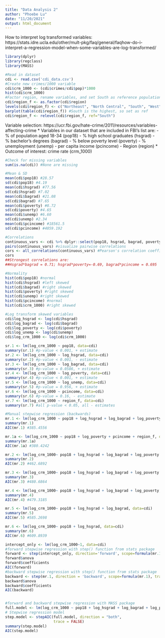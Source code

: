 ```yaml
---
title: "Data Analysis 2"
author: "Phoebe Lu"
date: "11/20/2021"
output: html_document
---
```

How to interpret log transformed variables: https://stats.idre.ucla.edu/other/mult-pkg/faq/general/faqhow-do-i-interpret-a-regression-model-when-some-variables-are-log-transformed/


```r
library(dplyr)
library(regclass)
library(MASS)
```

```r
#Read in dataset
cdi <- read.csv('cdi_data.csv')
#Create new crimes/1000 variable
cdi$crm_1000 <- (cdi$crimes/cdi$pop)*1000
hist(cdi$crm_1000)
#Factor region, rename variables, and set South as reference population (largest)
cdi$region_f <- as.factor(cdi$region)
levels(cdi$region_f) <- c("Northeast", "North Central", "South", "West")
barplot(table(cdi$region_f)) #South is the highest, so set as ref
cdi$region_f <- relevel(cdi$region_f, ref="South")
```

Variable selection: https://ucr.fbi.gov/hate-crime/2011/resources/variables-affecting-crime
* Variables in our dataset that are included in FBI's list are:
- % of population aged 18-34 (pop18)
- % high school graduates (hsgrad)
- % bachelor's degrees (bagrad)
- % below poverty level (poverty)
- % unemployment (unemp)
- per capita income (pcincome)
- Region (region)
* Outcome of interest: crime rate (crm_1000)
```r
#Check for missing variables
sum(is.na(cdi)) #None are missing

#Mean & SD
mean(cdi$pop18) #28.57
sd(cdi$pop18) #4.19
mean(cdi$hsgrad) #77.56
sd(cdi$hsgrad) #7.02
mean(cdi$bagrad) #21.08
sd(cdi$bagrad) #7.65
mean(cdi$poverty) #8.72
sd(cdi$poverty) #4.65
mean(cdi$unemp) #6.60
sd(cdi$unemp) #2.34
mean(cdi$pcincome) #18561.5
sd(cdi$pcincome) #4059.192

#Correlations
continuous_vars <- cdi %>% dplyr::select(pop18, hsgrad, bagrad, poverty, unemp, pcincome)
pairs(continuous_vars) #visualize pairwise correlations
cors <- all_correlations(continuous_vars) #Pearson's correlation coefficients
cors
##Strongest correlations are:
##Hsgrad*bagrad = 0.71; hsgrad*poverty=-0.69, bagrad*pcincome = 0.695

#Normality
hist(cdi$pop18) #normal
hist(cdi$hsgrad) #left skewed
hist(cdi$bagrad) #right skewed
hist(cdi$poverty) #right skewed
hist(cdi$unemp) #right skewed
hist(cdi$pcincome) #normal
hist(cdi$crm_1000) #right skewed

#Log transform skewed variables
cdi$log_hsgrad <- log(cdi$hsgrad)
cdi$log_bagrad <- log(cdi$bagrad)
cdi$log_poverty <- log(cdi$poverty)
cdi$log_unemp <- log(cdi$unemp)
cdi$log_crm_1000 <- log(cdi$crm_1000)

```

```r
sr.1 <- lm(log_crm_1000 ~ pop18, data=cdi)
summary(sr.1) #p-value < 0.001, + estimate
sr.2 <- lm(log_crm_1000 ~ log_hsgrad, data=cdi)
summary(sr.2) #p-value < 0.001, - estimate
sr.3 <- lm(log_crm_1000 ~ log_bagrad, data=cdi)
summary(sr.3) #p-value = 0.0586, + estimate
sr.4 <- lm(log_crm_1000 ~ log_poverty, data=cdi)
summary(sr.4) #p-value < 0.001, + estimate
sr.5 <- lm(log_crm_1000 ~ log_unemp, data=cdi) 
summary(sr.5) #p-value = 0.956, + estimate
sr.6 <- lm(log_crm_1000 ~ pcincome, data=cdi)
summary(sr.6) #p-value = 0.16, - estimate
sr.7 <- lm(log_crm_1000 ~ region_f, data=cdi)
summary(sr.7) #all p-value < 0.05, all - estimates
```

```r
#Manual stepwise regression (backwards)
mr.1 <- lm(log_crm_1000 ~ pop18 + log_hsgrad + log_bagrad + log_poverty + log_unemp + pcincome + region_f, data=cdi)
summary(mr.1)
AIC(mr.1) #385.4556

mr.1a <- lm(log_crm_1000 ~ pop18 + log_poverty + pcincome + region_f, data=cdi)
summary(mr.1a)
AIC(mr.1a) #380.4242

mr.2 <- lm(log_crm_1000~ pop18 + log_hsgrad + log_bagrad + log_poverty + log_unemp + pcincome, data=cdi)
summary(mr.2)
AIC(mr.2) #462.6892

mr.3 <- lm(log_crm_1000~ pop18 + log_hsgrad + log_bagrad + log_poverty + log_unemp, data=cdi)
summary(mr.3)
AIC(mr.3) #480.6864

mr.4 <- lm(log_crm_1000~ pop18 + log_hsgrad + log_bagrad + log_poverty, data=cdi)
summary(mr.4)
AIC(mr.4) #479.3185

mr.5 <- lm(log_crm_1000~ pop18 + log_hsgrad + log_bagrad, data=cdi)
summary(mr.5)
AIC(mr.5) #585.2698

mr.6 <- lm(log_crm_1000~ pop18 + log_hsgrad, data=cdi)
summary(mr.6)
AIC(mr.6) #609.8939
```

```r
intercept_only <- lm(log_crm_1000~1, data=cdi)
#forward stepwise regression with step() function from stats package
forward <- step(intercept_only, direction='forward', scope=formula(mr.1), trace=0)
forward$anova
forward$coefficients
AIC(forward)
#backward stepwise regression with step() function from stats package
backward <- step(mr.1, direction = 'backward', scope=formula(mr.1), trace=0)
backward$anova
backward$coefficients
AIC(backward)


#forward and backward stepwise regression with MASS package
full.model <- lm(log_crm_1000 ~ pop18 + log_hsgrad + log_bagrad + log_poverty + log_unemp + pcincome, data=cdi)
# Stepwise regression model
step.model <- stepAIC(full.model, direction = "both", 
                      trace = FALSE)
summary(step.model)
AIC(step.model)
```


